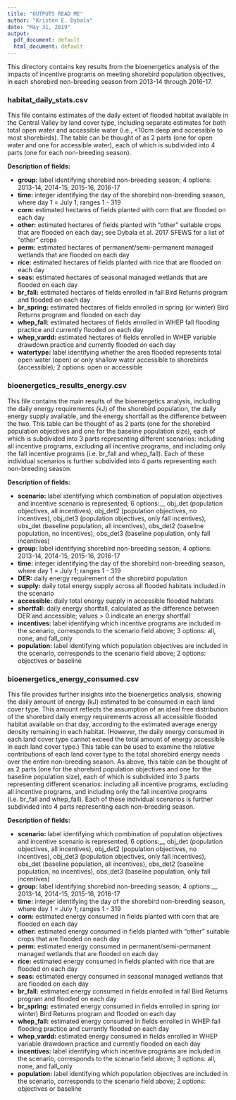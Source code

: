 ```yaml
---
title: "OUTPUTS READ ME"
author: "Kristen E. Dybala"
date: "May 31, 2019"
output:
  pdf_document: default
  html_document: default
---
```


This directory contains key results from the bioenergetics analysis of the impacts of incentive programs on meeting shorebird population objectives, in each shorebird non-breeding season from 2013-14 through 2016-17. 


### habitat_daily_stats.csv

This file contains estimates of the daily extent of flooded habitat available in the Central Valley by land cover type, including separate estimates for both total open water and accessible water (i.e., <10cm deep and accessible to most shorebirds). The table can be thought of as 2 parts (one for open water and one for accessible water), each of which is subdivided into 4 parts (one for each non-breeding season).

**Description of fields:**

* __group:__ label identifying shorebird non-breeding season; 4 options: 2013-14, 2014-15, 2015-16, 2016-17
* __time:__ integer identifying the day of the shorebird non-breeding season, where day 1 = July 1; ranges 1 - 319
* __corn:__ estimated hectares of fields planted with corn that are flooded on each day
* __other:__ estimated hectares of fields planted with "other" suitable crops that are flooded on each day; see Dybala et al. 2017 SFEWS for a list of "other" crops
* __perm:__ estimated hectares of permanent/semi-permanent managed wetlands that are flooded on each day
* __rice:__ estimated hectares of fields planted with rice that are flooded on each day
* __seas:__ estimated hectares of seasonal managed wetlands that are flooded on each day
* __br_fall:__ estimated hectares of fields enrolled in fall Bird Returns program and flooded on each day
* __br_spring:__ estimated hectares of fields enrolled in spring (or winter) Bird Returns program and flooded on each day
* __whep_fall:__ estimated hectares of fields enrolled in WHEP fall flooding practice and currently flooded on each day
* __whep_vardd:__ estimated hectares of fields enrolled in WHEP variable drawdown practice and currently flooded on each day
* __watertype:__ label identifying whether the area flooded represents total open water (open) or only shallow water accessible to shorebirds (accessible); 2 options: open or accessible


### bioenergetics_results_energy.csv

This file contains the main results of the bioenergetics analysis, including the daily energy requirements (kJ) of the shorebird population, the daily energy supply available, and the energy shortfall as the difference between the two. This table can be thought of as 2 parts (one for the shorebird population objectives and one for the baseline population size), each of which is subdivided into 3 parts representing different scenarios: including all incentive programs, excluding all incentive programs, and including only the fall incentive programs (i.e. br_fall and whep_fall). Each of these individual scenarios is further subdivided into 4 parts representing each non-breeding season.

**Description of fields:**

* __scenario:__ label identifying which combination of population objectives and incentive scenario is represented; 6 options:__ obj_det (population objectives, all incentives), obj_det2 (population objectives, no incentives), obj_det3 (population objectives, only fall incentives), obs_det (baseline population, all incentives), obs_det2 (baseline population, no incentives), obs_det3 (baseline population, only fall incentives)
* __group:__ label identifying shorebird non-breeding season; 4 options: 2013-14, 2014-15, 2015-16, 2016-17
* __time:__ integer identifying the day of the shorebird non-breeding season, where day 1 = July 1; ranges 1 - 319
* __DER:__ daily energy requirement of the shorebird population
* __supply:__ daily total energy supply across all flooded habitats included in the scenario
* __accessible:__ daily total energy supply in accessible flooded habitats
* __shortfall:__ daily energy shortfall, calculated as the difference between DER and accessible; values > 0 indicate an energy shortfall
* __incentives:__ label identifying which incentive programs are included in the scenario, corresponds to the scenario field above; 3 options: all, none, and fall_only
* __population:__ label identifying which population objectives are included in the scenario, corresponds to the scenario field above; 2 options: objectives or baseline


### bioenergetics_energy_consumed.csv

This file provides further insights into the bioenergetics analysis, showing the daily amount of energy (kJ) estimated to be consumed in each land cover type. This amount reflects the assumption of an ideal free distribution of the shorebird daily energy requirements across all accessible flooded habitat available on that day, according to the estimated average energy density remaining in each habitat. (However, the daily energy consumed in each land cover type cannot exceed the total amount of energy accessible in each land cover type.) This table can be used to examine the relative contributions of each land cover type to the total shorebird energy needs over the entire non-breeding season. As above, this table can be thought of as 2 parts (one for the shorebird population objectives and one for the baseline population size), each of which is subdivided into 3 parts representing different scenarios: including all incentive programs, excluding all incentive programs, and including only the fall incentive programs (i.e. br_fall and whep_fall). Each of these individual scenarios is further subdivided into 4 parts representing each non-breeding season.

**Description of fields:**

* __scenario:__ label identifying which combination of population objectives and incentive scenario is represented; 6 options:__ obj_det (population objectives, all incentives), obj_det2 (population objectives, no incentives), obj_det3 (population objectives, only fall incentives), obs_det (baseline population, all incentives), obs_det2 (baseline population, no incentives), obs_det3 (baseline population, only fall incentives)
* __group:__ label identifying shorebird non-breeding season; 4 options:__ 2013-14, 2014-15, 2015-16, 2016-17
* __time:__ integer identifying the day of the shorebird non-breeding season, where day 1 = July 1; ranges 1 - 319
* __corn:__ estimated energy consumed in fields planted with corn that are flooded on each day
* __other:__ estimated energy consumed in fields planted with "other" suitable crops that are flooded on each day
* __perm:__ estimated energy consumed in permanent/semi-permanent managed wetlands that are flooded on each day
* __rice:__ estimated energy consumed in fields planted with rice that are flooded on each day
* __seas:__ estimated energy consumed in seasonal managed wetlands that are flooded on each day
* __br_fall:__ estimated energy consumed in fields enrolled in fall Bird Returns program and flooded on each day
* __br_spring:__ estimated energy consumed in fields enrolled in spring (or winter) Bird Returns program and flooded on each day
* __whep_fall:__ estimated energy consumed in fields enrolled in WHEP fall flooding practice and currently flooded on each day
* __whep_vardd:__ estimated energy consumed in fields enrolled in WHEP variable drawdown practice and currently flooded on each day
* __incentives:__ label identifying which incentive programs are included in the scenario, corresponds to the scenario field above; 3 options: all, none, and fall_only
* __population:__ label identifying which population objectives are included in the scenario, corresponds to the scenario field above; 2 options: objectives or baseline
